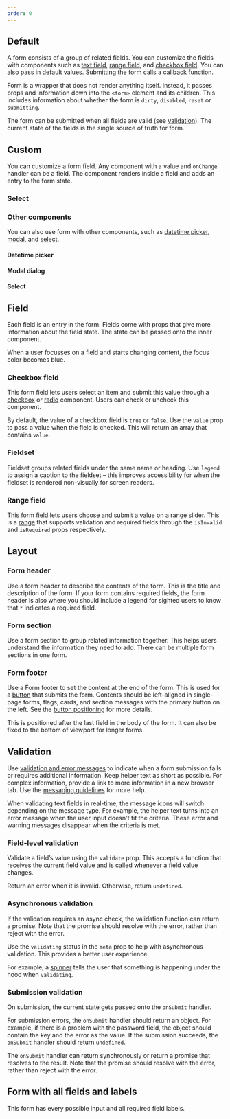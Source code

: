 ```yaml
---
order: 0
---
```



## Default

A form consists of a group of related fields. You can customize the fields with components such as [text field](/components/textfield/examples), [range field](/components/form/examples#range-field), and [checkbox field](/components/form/examples#checkbox-field). You can also pass in default values. Submitting the form calls a callback function.

Form is a wrapper that does not render anything itself. Instead, it passes props and information down into the `<form>` element and its children. This includes information about whether the form is `dirty`, `disabled`, `reset` or `submitting`.

The form can be submitted when all fields are valid (see [validation](/components/form/examples#validation)). The current state of the fields is the single source of truth for form.

<Example Component={FormDefault} packageName="@atlaskit/form" />

## Custom

You can customize a form field. Any component with a value and `onChange` handler can be a field. The component renders inside a field and adds an entry to the form state.

<Example Component={FormCustomField} packageName="@atlaskit/form" />

### Select

<Example Component={FormCustomSelectField} packageName="@atlaskit/form" />

### Other components

You can also use form with other components, such as [datetime picker](/components/datetime-picker/examples), [modal](/components/modal-dialog/examples), and [select](/components/select/examples).

#### Datetime picker

<Example Component={FormDateTimePicker} packageName="@atlaskit/form" />

#### Modal dialog

<Example Component={FormModalDialog} packageName="@atlaskit/form" />

#### Select

<Example Component={FormSelect} packageName="@atlaskit/form" />

## Field

Each field is an entry in the form. Fields come with props that give more information about the field state.
The state can be passed onto the inner component.

When a user focusses on a field and starts changing content, the focus color becomes blue.

<Example Component={FormField} packageName="@atlaskit/form" />

### Checkbox field

This form field lets users select an item and submit this value through a [checkbox](/components/checkbox/examples) or [radio](/components/radio/examples) component. Users can check or uncheck this component.

By default, the value of a checkbox field is `true` or `false`. Use the `value` prop to pass a value when the field is checked. This will return an array that contains `value`.

<Example Component={FormCheckboxField} packageName="@atlaskit/form" />

### Fieldset

Fieldset groups related fields under the same name or heading. Use `legend` to assign a caption to the fieldset – this improves accessibility for when the fieldset is rendered non-visually for screen readers.

<Example Component={FormFieldset} packageName="@atlaskit/form" />

### Range field

This form field lets users choose and submit a value on a range slider. This is a [range](/components/range/examples) that supports validation and required fields through the `isInvalid` and `isRequired` props respectively.

<Example Component={FormRangeField} packageName="@atlaskit/form" />

## Layout

### Form header

Use a form header to describe the contents of the form. This is the title and description of the form. If your form contains required fields, the form header is also where you should include a legend for sighted users to know that `*` indicates a required field.

### Form section

Use a form section to group related information together. This helps users understand the information they need to add. There can be multiple form sections in one form.

### Form footer

Use a Form footer to set the content at the end of the form. This is used for a [button](/components/button/examples) that submits the form. Contents should be left-aligned in single-page forms, flags, cards, and section messages with the primary button on the left. See the [button positioning](/components/form/usage#button-positioning) for more details.

This is positioned after the last field in the body of the form. It can also be fixed to the bottom of viewport for longer forms.

<Example Component={FormLayout} packageName="@atlaskit/form" />

## Validation

Use [validation and error messages](/content/writing-guidelines) to indicate when a form submission fails or requires additional information. Keep helper text as short as possible. For complex information, provide a link to more information in a new browser tab. Use the [messaging guidelines](/content/messaging-guidelines) for more help.

When validating text fields in real-time, the message icons will switch depending on the message type. For example, the helper text turns into an error message when the user input doesn't fit the criteria. These error and warning messages disappear when the criteria is met.

### Field-level validation

Validate a field’s value using the `validate` prop. This accepts a function that receives the current field value and is called whenever a field value changes.

Return an error when it is invalid. Otherwise, return `undefined`.

<Example Component={FormFieldLevelValidation} packageName="@atlaskit/form" />

### Asynchronous validation

If the validation requires an async check, the validation function can return a promise. Note that the promise should resolve with the error, rather than reject with the error.

Use the `validating` status in the `meta` prop to help with asynchronous validation. This provides a better user experience.

For example, a [spinner](/components/spinner/examples) tells the user that something is happening under the hood when `validating`.

<Example Component={FormAsyncValidation} packageName="@atlaskit/form" />

### Submission validation

On submission, the current state gets passed onto the `onSubmit` handler.

For submission errors, the `onSubmit` handler should return an object. For example, if there is a problem with the password field, the object should contain the key and the error as the value. If the submission succeeds, the `onSubmit` handler should return `undefined`.

The `onSubmit` handler can return synchronously or return a promise that resolves to the result. Note that the promise should resolve with the error, rather than reject with the error.

<Example Component={FormSubmissionValidation} packageName="@atlaskit/form" />

## Form with all fields and labels

This form has every possible input and all required field labels.

<Example Component={FormAllOptions} packageName="@atlaskit/form" />
